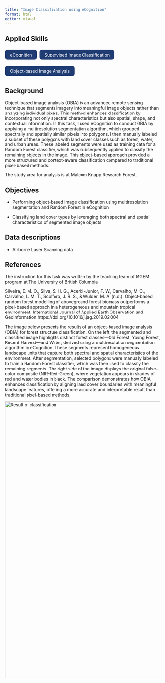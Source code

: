 ```yaml
---
title: "Image Classification using eCognition"
format: html
editor: visual
---
```


## Applied Skills

<div style="display: flex; flex-wrap: wrap; gap: 0.5rem; margin-bottom: 1.5rem;">

<span style="background-color: #1f3c73; color: white; padding: 0.5rem 1rem; border-radius: 0.5rem;">eCognition</span>

<span style="background-color: #1f3c73; color: white; padding: 0.5rem 1rem; border-radius: 0.5rem;">Supervised Image Classification</span>

<span style="background-color: #1f3c73; color: white; padding: 0.5rem 1rem; border-radius: 0.5rem;">Object-based Image Analysis</span>

</div>

::: panel-tabset
## Background

Object-based image analysis (OBIA) is an advanced remote sensing technique that segments imagery into meaningful image objects rather than analyzing individual pixels. This method enhances classification by incorporating not only spectral characteristics but also spatial, shape, and contextual information. In this task, I used eCognition to conduct OBIA by applying a multiresolution segmentation algorithm, which grouped spectrally and spatially similar pixels into polygons. I then manually labeled a subset of these polygons with land cover classes such as forest, water, and urban areas. These labeled segments were used as training data for a Random Forest classifier, which was subsequently applied to classify the remaining objects in the image. This object-based approach provided a more structured and context-aware classification compared to traditional pixel-based methods.

The study area for analysis is at Malcom Knapp Research Forest.

## Objectives

-   Performing object-based image classification using multiresolution segmentation and Random Forest in eCognition

-   Classifying land cover types by leveraging both spectral and spatial characteristics of segmented image objects

## Data descriptions

-   Airborne Laser Scanning data

## References

The instruction for this task was written by the teaching team of MGEM program at The University of British Columbia

Silveira, E. M. O., Silva, S. H. G., Acerbi-Junior, F. W., Carvalho, M. C., Carvalho, L. M. T., Scolforo, J. R. S., & Wulder, M. A. (n.d.). Object-based random forest modelling of aboveground forest biomass outperforms a pixel-based approach in a heterogeneous and mountain tropical environment. International Journal of Applied Earth Observation and Geoinformation.https://doi.org/10.1016/j.jag.2019.02.004

:::

The image below presents the results of an object-based image analysis (OBIA) for forest structure classification. On the left, the segmented and classified image highlights distinct forest classes—Old Forest, Young Forest, Recent Harvest—and Water, derived using a multiresolution segmentation algorithm in eCognition. These segments represent homogeneous landscape units that capture both spectral and spatial characteristics of the environment. After segmentation, selected polygons were manually labeled to train a Random Forest classifier, which was then used to classify the remaining segments. The right side of the image displays the original false-color composite (NIR-Red-Green), where vegetation appears in shades of red and water bodies in black. The comparison demonstrates how OBIA enhances classification by aligning land cover boundaries with meaningful landscape features, offering a more accurate and interpretable result than traditional pixel-based methods.

::: {html}
<img src="images/ecognition_map.png" alt="Result of classification" width="900px"/>
:::



